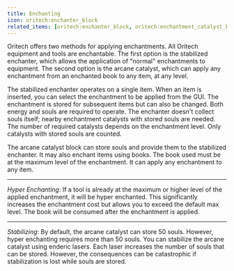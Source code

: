 ```yaml
---
title: Enchanting
icon: oritech:enchanter_block
related_items: [oritech:enchanter_block, oritech:enchantment_catalyst_block]
---
```


Oritech offers two methods for applying enchantments. All Oritech equipment and tools are enchantable. The first option is the stabilized enchanter,
which allows the application of "normal" enchantments to equipment. The second option is the arcane catalyst,
which can apply any enchantment from an enchanted book to any item, at any level.

The stabilized enchanter operates on a single item. When an item is inserted, you can select the enchantment to be applied from the GUI. The enchantment
is stored for subsequent items but can also be changed. Both energy and souls are required to operate.
The enchanter doesn't collect souls itself; nearby enchantment catalysts with stored souls are needed.
The number of required catalysts depends on the enchantment level. Only catalysts with stored souls are counted.

<center>
<ModAsset location="oritech:area/enchanting" width={640} />
</center>

The arcane catalyst block can store souls and provide them to the stabilized enchanter. It may also enchant items using books.
The book used must be at the maximum level of the enchantment. It can apply any enchantment to any item.

---

*Hyper Enchanting*:
If a tool is already at the maximum or higher level of the applied enchantment, it will be hyper enchanted.
This significantly increases the enchantment cost but allows you to exceed the default max level.
The book will be consumed after the enchantment is applied.

---

*Stabilizing*:
By default, the arcane catalyst can store 50 souls. However, hyper enchanting requires more than 50 souls.
You can stabilize the arcane catalyst using enderic lasers. Each laser increases the number of souls that can be stored.
However, the consequences can be catastrophic if stabilization is lost while souls are stored.


<center>
<ModAsset location="oritech:area/catalyst_stabilized" width={640} />
</center>
